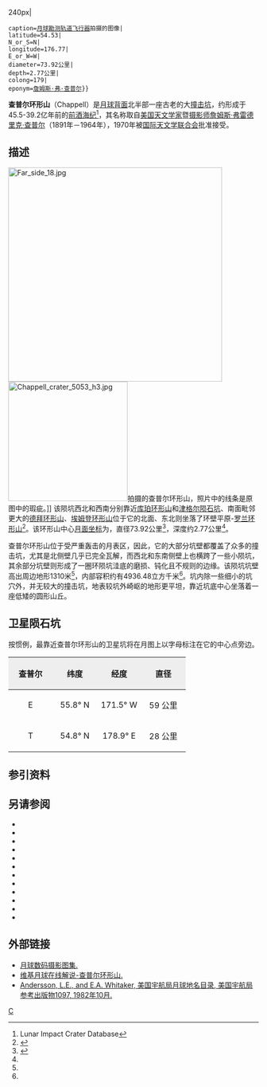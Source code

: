 {{lunar crater data|
 image=ChappellCrater.jpg{{!}}240px|
 caption=[[月球勘测轨道飞行器|月球勘测轨道飞行器]]拍摄的图像|
 latitude=54.53|
 N_or_S=N|
 longitude=176.77|
 E_or_W=W|
 diameter=73.92公里|
 depth=2.77公里|
 colong=179|
 eponym=[[詹姆斯·弗雷德里克·查普尔|詹姆斯·弗·查普尔]]}}
'''查普尔环形山'''（Chappell）是[[月球背面|月球背面]]北半部一座古老的大[[撞击坑|撞击坑]]，约形成于45.5-39.2亿年前的[[前酒海纪|前酒海纪]]<ref name=LICD>Lunar Impact Crater Database</ref>，其名称取自[[美国|美国]][[天文学家|天文学家]]暨[[摄影师|摄影师]][[詹姆斯·弗雷德里克·查普尔|詹姆斯·弗雷德里克·查普尔]]（1891年－1964年），1970年被[[国际天文学联合会|国际天文学联合会]]批准接受。

==描述==
[[Image:Far_side_18.jpg|430px]]
[[Image:Chappell_crater_5053_h3.jpg|240px]]拍摄的查普尔环形山，照片中的线条是原图中的瑕疵。]]    
该陨坑西北和西南分别靠近[[库珀环形山|库珀环形山]]和[[津格尔陨石坑|津格尔陨石坑]]、南面毗邻更大的[[德拜环形山|德拜环形山]]、[[埃姆登环形山|埃姆登环形山]]位于它的北面、东北则坐落了环壁平原-[[罗兰环形山|罗兰环形山]]<ref>{{Cite web |url=http://planetarynames.wr.usgs.gov/images/Lunar/lac_18_lo.pdf |title=Crater Chappell on the map LAC-18. |access-date=2016-11-24 |archive-date=2013-02-20 |archive-url=https://web.archive.org/web/20130220140013/http://planetarynames.wr.usgs.gov/images/Lunar/lac_18_lo.pdf |dead-url=no }}</ref>。该环形山中心[[月面坐标|月面坐标]]为{{Coord|54.53|N|176.77|W|globe:Moon|nogoogle=1|noosm=1}}，直径73.92公里<ref name="IAU">{{Cite web |url=http://planetarynames.wr.usgs.gov/Feature/1146 |title=Directory of the International Astronomical Union |access-date=2016-11-24 |archive-date=2017-09-16 |archive-url=https://web.archive.org/web/20170916183312/https://planetarynames.wr.usgs.gov/Feature/1146 |dead-url=no }}</ref>，深度约2.77公里<ref name="LICD"/>。

查普尔环形山位于受严重轰击的月表区，因此，它的大部分坑壁都覆盖了众多的撞击坑，尤其是北侧壁几乎已完全瓦解，而西北和东南侧壁上也横跨了一些小陨坑，其余部分坑壁则形成了一圈环陨坑洼底的磨损、钝化且不规则的边缘。该陨坑坑壁高出周边地形1310米<ref name="LICD"/>，内部容积约有4936.48立方千米<ref name="LICD"/>。坑内除一些细小的坑穴外，并无较大的撞击坑，地表较坑外崎岖的地形更平坦，靠近坑底中心坐落着一座低矮的圆形山丘。

==卫星陨石坑==
按惯例，最靠近查普尔环形山的卫星坑将在月图上以字母标注在它的中心点旁边。

{| class="wikitable"
!width="25%" style="background:#eeeeee;" |查普尔 
!width="25%" style="background:#eeeeee;" |纬度
!width="25%" style="background:#eeeeee;" |经度
!width="25%" style="background:#eeeeee;" |直径
|-
|align="center"|E
|align="center"|55.8° N
|align="center"|171.5° W
|align="center"|59 公里
|-
|align="center"|T
|align="center"|54.8° N
|align="center"|178.9° E
|align="center"|28 公里
|}
==参引资料==
{{Reflist}}

==另请参阅==
{{refbegin}}
* {{cite book
  | last1 = Andersson
  | first1 = L. E.
  | last2 = Whitaker
  | first2 = E. A.
  | authorlink2 = Ewen Whitaker
  | date = 1982
  | title = [[NASA|NASA]] Catalogue of Lunar Nomenclature
  | publisher = NASA RP-1097
  | ref = harv
  }}
* {{cite web
  | last = Blue
  | first = Jennifer
  | date = July 25, 2007
  | title = Gazetteer of Planetary Nomenclature
  | publisher = [[United_States_Geological_Survey|USGS]]
  | url = http://planetarynames.wr.usgs.gov/
  | accessdate = 2007-08-05
  | ref = harv
  | archive-date = 2012-04-08
  | archive-url = https://www.webcitation.org/66mXDr4G9?url=http://planetarynames.wr.usgs.gov/
  | dead-url = no
  }}
* {{cite book
  | last1 = Bussey
  | first1 = B.
  | authorlink1 = Ben Bussey
  | last2 = Spudis
  | first2 = P.
  | authorlink2 = Paul Spudis
  | date = 2004
  | title = The Clementine Atlas of the Moon
  | publisher = Cambridge University Press
  | location = New York
  | isbn = 978-0-521-81528-4
  | ref = harv
  }}
* {{cite book
  | last1 = Cocks
  | first1 = Elijah E.
  | last2 = Cocks
  | first2 = Josiah C.
  | date = 1995
  | title = Who's Who on the Moon: A Biographical Dictionary of Lunar Nomenclature
  | url = https://archive.org/details/isbn_9780936389271
  | publisher = Tudor Publishers
  | isbn = 978-0-936389-27-1
  | ref = harv
  }}
* {{cite web
  | last = McDowell
  | first = Jonathan
  | date = July 15, 2007
  | url = http://host.planet4589.org/astro/lunar/
  | title = Lunar Nomenclature
  | publisher = Jonathan's Space Report
  | accessdate = 2007-10-24
  | ref = harv
  | archive-date = 2012-05-26
  | archive-url = https://www.webcitation.org/67wcYNfK3?url=http://host.planet4589.org/astro/lunar/
  | dead-url = no
  }}
* {{cite journal| last1 = Menzel| first1 = D. H.| last2 = Minnaert| first2 = M.| last3 = Levin| first3 = B.| last4 = Dollfus| first4 = A.| last5 = Bell| first5 = B.| title = Report on Lunar Nomenclature by the Working Group of Commission 17 of the IAU| doi = 10.1007/BF00171763| journal = Space Science Reviews| volume = 12| issue = 2| pages = 136–186| date = 1971| bibcode = 1971SSRv...12..136M| ref = harv}}
* {{cite book
  | first = Patrick
  | last = Moore
  | authorlink = Patrick Moore
  | date = 2001
  | title = On the Moon
  | url = https://archive.org/details/patrickmooreonmo00patr
  | publisher = Sterling Publishing Co.
  | isbn = 978-0-304-35469-6
  | ref = harv
  }}
* {{cite book
  | first = Fred W.
  | last = Price
  | date = 1988
  | title = The Moon Observer's Handbook
  | publisher = Cambridge University Press
  | isbn = 978-0-521-33500-3
  | ref = harv
  }}
* {{cite book
  | last = Rükl
  | first = Antonín
  | authorlink = Antonín Rükl
  | date = 1990
  | title = Atlas of the Moon
  | publisher = Kalmbach Books
  | isbn = 978-0-913135-17-4
  | ref = harv
  }}
* {{cite book
  | last = Webb
  | first = Rev. T. W.
  | authorlink = Thomas William Webb
  | date = 1962
  | title = Celestial Objects for Common Telescopes
  | url = https://archive.org/details/celestialobjects00webb
  | edition = 6th revised
  | publisher = Dover
  | isbn = 978-0-486-20917-3
  | ref = harv
  }}
* {{cite book
  | first = Ewen A.
  | last = Whitaker
  | authorlink = Ewen Whitaker
  | date = 1999
  | title = Mapping and Naming the Moon
  | publisher = Cambridge University Press
  | isbn = 978-0-521-62248-6
  | ref = harv
  }}
* {{cite book
  | first = Peter T.
  | last = Wlasuk
  | date = 2000
  | title = Observing the Moon
  | publisher = Springer
  | isbn = 978-1-85233-193-1
  | ref = harv
 }}
{{refend}}

==外部链接==
*[http://www.lpi.usra.edu/resources/lunar_orbiter/bin/srch_nam.shtml?Chappell%7C0 月球数码摄影图集.] {{Wayback|url=http://www.lpi.usra.edu/resources/lunar_orbiter/bin/srch_nam.shtml?Chappell%7C0 |date=20201127013454 }}
*[http://the-moon.wikispaces.com/Chappell 维基月球在线解说-查普尔环形山.] {{Wayback|url=http://the-moon.wikispaces.com/Chappell |date=20180302055358 }}
* [http://planet4589.org/astro/lunar/RP-1097.pdf Andersson, L.E., and E.A. Whitaker, 美国宇航局月球地名目录, 美国宇航局参考出版物1097, 1982年10月.] {{Wayback|url=http://planet4589.org/astro/lunar/RP-1097.pdf |date=20141006125838 }}

[[Category:月球环形山|C]]
{{月球環形山 (C-F)}}